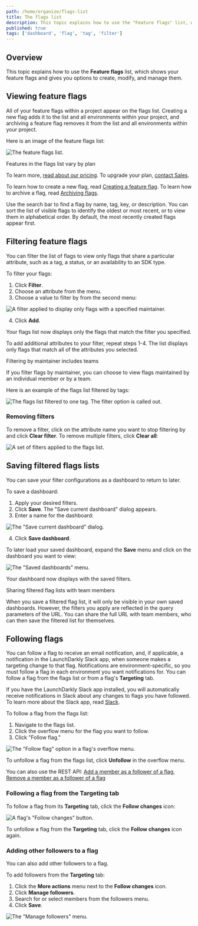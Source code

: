```yaml
---
path: /home/organize/flags-list
title: The flags list
description: This topic explains how to use the "Feature flags" list, which shows your feature flags and gives you options to create, modify, and manage them.
published: true
tags: ['dashboard', 'flag', 'tag', 'filter']
---
```


## Overview

This topic explains how to use the **Feature flags** list, which shows your feature flags and gives you options to create, modify, and manage them.

## Viewing feature flags

All of your feature flags within a project appear on the flags list. Creating a new flag adds it to the list and all environments within your project, and archiving a feature flag removes it from the list and all environments within your project.

Here is an image of the feature flags list:

![The feature flags list.](flags-list.png)

<Callout intent="info">
<CalloutTitle>Features in the flags list vary by plan</CalloutTitle>
<CalloutDescription>

To learn more, [read about our pricing](https://launchdarkly.com/pricing/). To upgrade your plan, [contact Sales](https://launchdarkly.com/contact-sales/).

</CalloutDescription>
</Callout>

To learn how to create a new flag, read [Creating a feature flag](/home/getting-started/feature-flags#creating-a-feature-flag). To learn how to archive a flag, read [Archiving flags](/home/code/flag-archive#archiving-flags).

Use the search bar to find a flag by name, tag, key, or description. You can sort the list of visible flags to identify the oldest or most recent, or to view them in alphabetical order. By default, the most recently created flags appear first.

## Filtering feature flags

You can filter the list of flags to view only flags that share a particular attribute, such as a tag, a status, or an availability to an SDK type.

To filter your flags:

1. Click **Filter**.
2. Choose an attribute from the menu.
3. Choose a value to filter by from the second menu:

![A filter applied to display only flags with a specified maintainer.](flags-list-filter.png)

4. Click **Add**.

Your flags list now displays only the flags that match the filter you specified.

To add additional attributes to your filter, repeat steps 1-4. The list displays only flags that match all of the attributes you selected.

<Callout intent="info">
<CalloutTitle>Filtering by maintainer includes teams</CalloutTitle>
<CalloutDescription>

If you filter flags by maintainer, you can choose to view flags maintained by an individual member or by a team.

</CalloutDescription>
</Callout>

Here is an example of the flags list filtered by tags:

![The flags list filtered to one tag. The filter option is called out.](flags-list-tag-filter.png)

### Removing filters

To remove a filter, click on the attribute name you want to stop filtering by and click **Clear filter**. To remove multiple filters, click **Clear all**:

![A set of filters applied to the flags list.](flags-list-filtered.png)

## Saving filtered flags lists

You can save your filter configurations as a dashboard to return to later.

To save a dashboard:

1. Apply your desired filters.
2. Click **Save**. The "Save current dashboard" dialog appears.
3. Enter a name for the dashboard:

![The "Save current dashboard" dialog.](flags-dashboard-save.png)

4. Click **Save dashboard**.

To later load your saved dashboard, expand the **Save** menu and click on the dashboard you want to view:

![The "Saved dashboards" menu.](flags-dashboard-save-menu.png)

Your dashboard now displays with the saved filters.

<Callout intent="info">
<CalloutTitle>Sharing filtered flag lists with team members</CalloutTitle>
<CalloutDescription>

When you save a filtered flag list, it will only be visible in your own saved dashboards. However, the filters you apply are reflected in the query parameters of the URL. You can share the full URL with team members, who can then save the filtered list for themselves.

</CalloutDescription>
</Callout>

## Following flags

You can follow a flag to receive an email notification, and, if applicable, a notification in the LaunchDarkly Slack app, when someone makes a targeting change to that flag. Notifications are environment-specific, so you must follow a flag in each environment you want notifications for. You can follow a flag from the flags list or from a flag's **Targeting** tab.

If you have the LaunchDarkly Slack app installed, you will automatically receive notifications in Slack about any changes to flags you have followed. To learn more about the Slack app, read [Slack](/integrations/slack).

To follow a flag from the flags list:

1. Navigate to the flags list.
2. Click the overflow menu for the flag you want to follow.
3. Click "Follow flag."

![The "Follow flag" option in a flag's overflow menu.](follow-flag-on-list.png)

To unfollow a flag from the flags list, click **Unfollow** in the overflow menu.

<LearnMore>

You can also use the REST API: [Add a member as a follower of a flag](https://apidocs.launchdarkly.com/tag/Follow-flags/#operation/putFlagFollowers), [Remove a member as a follower of a flag](https://apidocs.launchdarkly.com/tag/Follow-flags/#operation/deleteFlagFollowers)

</LearnMore>

### Following a flag from the Targeting tab

To follow a flag from its **Targeting** tab, click the **Follow changes** icon:

![A flag's "Follow changes" button.](follow-flag.png)

To unfollow a flag from the **Targeting** tab, click the **Follow changes** icon again.

### Adding other followers to a flag

You can also add other followers to a flag.

To add followers from the **Targeting** tab:

1. Click the **More actions** menu next to the **Follow changes** icon.
2. Click **Manage followers**.
3. Search for or select members from the followers menu.
4. Click **Save**.

![The "Manage followers" menu.](manage-flag-followers.png)
